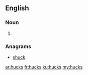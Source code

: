 ==English==

===Noun===
{{head|en|plural}}

# {{plural of|huck|lang=en}}

===Anagrams===
* [[shuck#English|shuck]]

[[ar:hucks]]
[[fr:hucks]]
[[ku:hucks]]
[[my:hucks]]